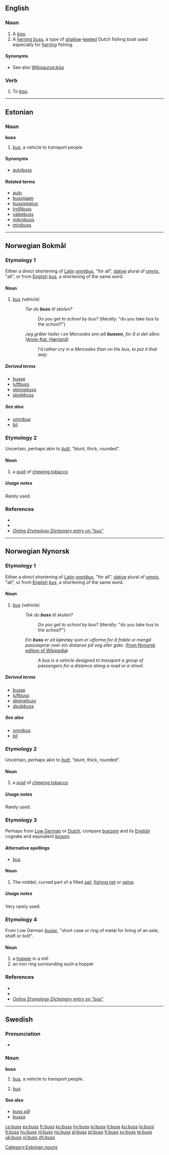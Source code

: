 {{also|bus}}
==English==

===Noun===
{{en-noun|es}}

# A [[kiss]].
# A [[herring buss]], a type of [[shallow]]-[[keel]]ed Dutch fishing boat used especially for [[herring]] fishing.

====Synonyms====
* See also [[Wikisaurus:kiss]]

===Verb===
{{en-verb|buss|es}}

# {{transitive}} To [[kiss]].

----

==Estonian==

===Noun===
'''buss'''

# [[bus]], a vehicle to transport people

====Synonyms====
* [[autobuss]]

====Related terms====
* [[auto]]
* [[bussijaam]]
* [[bussipeatus]]
* [[trollibuss]]
* [[väikebuss]]
* [[mikrobuss]]
* [[minibuss]]

[[Category:Estonian nouns]]

----

==Norwegian Bokmål==

===Etymology 1===
Either a direct shortening of [[Latin]] ''[[omnibus]]'', "for all", [[dative]] plural of ''[[omnis]]'', "all", or from [[English]] ''[[bus]]'', a shortening of the same word.

====Noun====
{{nb-noun-m1}}

# [[bus]] (vehicle)
#: ''Tar du '''buss''' til skolen?''
#:: ''Do you get to school by bus?'' (literally: "do you take bus to the school?")
#: ''Jeg gråter heller i en Mercedes enn på '''bussen''', for å si det sånn.'' ([[:w:Anne-Kat. Hærland|Anne-Kat. Hærland]])
#:: ''I'd rather cry in a Mercedes than on the bus, to put it that way.''

=====Derived terms=====
* [[busse]]
* [[luftbuss]]
* [[skinnebuss]]
* [[skolebuss]]

=====See also=====
* [[omnibus]]
* [[bil]]

===Etymology 2===
Uncertain, perhaps akin to ''[[butt]]'', "blunt, thick, rounded".

====Noun====
{{nb-noun-m1}}

# a [[quid]] of [[chewing tobacco]]

=====Usage notes=====
Rarely used.

===References===
* {{R:Ordnett}}
* {{R:Dokumentasjonsprosjektet|buss}}
* [http://www.etymonline.com/index.php?search=bus&searchmode=none ''Online Etymology Dictionary'' entry on "bus"]

----

==Norwegian Nynorsk==

===Etymology 1===
Either a direct shortening of [[Latin]] ''[[omnibus]]'', "for all", [[dative]] plural of ''[[omnis]]'', "all", or from [[English]] ''[[bus]]'', a shortening of the same word.

====Noun====
{{nn-noun-m1}}

# [[bus]] (vehicle)
#: ''Tek du '''buss''' til skulen?''
#:: ''Do you get to school by bus?'' (literally: "do you take bus to the school?")
#: ''Ein '''buss''' er eit kjøretøy som er utforma for å frakte ei mengd passasjerar over ein distanse på veg eller gate.'' ([http://nn.wikipedia.org/wiki/Buss from Nynorsk edition of Wikipedia])
#:: ''A bus is a vehicle designed to transport a group of passengers for a distance along a road or a street.''

=====Derived terms=====
* [[busse]]
* [[luftbuss]]
* [[skjenebuss]]
* [[skulebuss]]

=====See also=====
* [[omnibus]]
* [[bil]]

===Etymology 2===
Uncertain, perhaps akin to ''[[butt]]'', "blunt, thick, rounded".

====Noun====
{{nn-noun-m1}}

# a [[quid]] of [[chewing tobacco]]

=====Usage notes=====
Rarely used.

===Etymology 3===
Perhaps from [[Low German]] or [[Dutch]], compare ''[[boezem]]'' and its [[English]] cognate and equivalent ''[[bosom]]''.

====Alternative spellings====
* [[bus]]

====Noun====
{{nn-noun-m1}}

# The middel, curved part of a filled [[sail]], [[fishing net]] or [[seine]].

=====Usage notes=====
Very rarely used.

===Etymology 4===
From Low German ''[[busse]]'', "short case or ring of metal for lining of an axle, shaft or bolt".

====Noun====
{{nn-noun-m1}}

# a [[hopper]] in a mill
# an iron ring surrounding such a hopper

===References===
* {{R:Ordnett}}
* {{R:Dokumentasjonsprosjektet|buss}}
* [http://www.etymonline.com/index.php?search=bus&searchmode=none ''Online Etymology Dictionary'' entry on "bus"]

----

==Swedish==

===Pronunciation===
* {{audio|Sv-buss.ogg|audio}}

===Noun===
{{sv-noun-reg-ar|sg-gen-indef=buss}}
'''buss''' {{c}}

# [[bus]], a vehicle to transport people.
# {{computing|lang=sv}} [[bus]]

====See also====
* [[buss på]]!
* [[bussa]]

[[cs:buss]]
[[es:buss]]
[[fr:buss]]
[[ko:buss]]
[[hy:buss]]
[[io:buss]]
[[it:buss]]
[[ku:buss]]
[[lo:buss]]
[[lt:buss]]
[[hu:buss]]
[[nl:buss]]
[[no:buss]]
[[pl:buss]]
[[pt:buss]]
[[fi:buss]]
[[sv:buss]]
[[te:buss]]
[[uk:buss]]
[[vi:buss]]
[[zh:buss]]